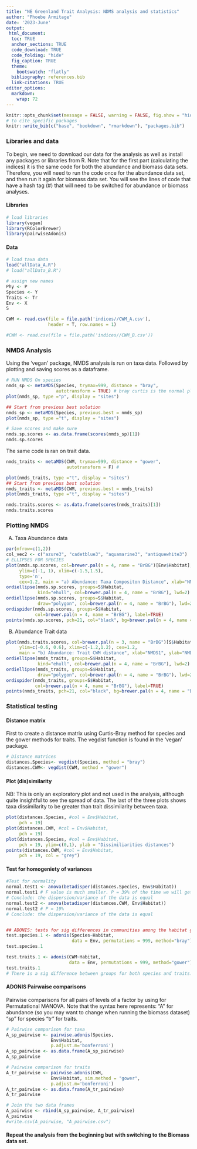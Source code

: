 ```yaml
---
title: "NE Greenland Trait Analysis: NDMS analysis and statistics"
author: "Phoebe Armitage"
date: '2023-June'
output:
 html_document:
  toc: TRUE
  anchor_sections: TRUE
  code_download: TRUE 
  code_folding: "hide"
  fig_caption: TRUE
  theme:
    bootswatch: "flatly"
  bibliography: references.bib
  link-citations: TRUE
editor_options: 
  markdown: 
    wrap: 72
---
```


```r
knitr::opts_chunk$set(message = FALSE, warning = FALSE, fig.show = "hide", results = "hide")
# to cite specific packages
knitr::write_bib(c("base", "bookdown", "rmarkdown"), "packages.bib")
```

### Libraries and data

To begin, we need to download our data for the analysis as well as
install any packages or libraries from R.
Note that for the first part (calculating the indices) it is the same code for both the abundance and biomass data sets. Therefore, you will need to run the code once for the abundance data set, and then run it again for biomass data set. You will see the lines of code that have a hash tag (#) that will need to be switched for abundance or biomass analyses.

#### Libraries

```r
# load libraries 
library(vegan)
library(RColorBrewer)
library(pairwiseAdonis)
```

#### Data

```r
# load taxa data 
load("allData_A.R")
# load("allData_B.R")

# assign new names
Phy <- P
Species <- Y
Traits <- Tr
Env <- X
S

CWM <- read.csv(file = file.path('indices//CWM_A.csv'),
                header = T, row.names = 1)

#CWM <- read.csv(file = file.path('indices//CWM_B.csv'))
```

### NMDS Analysis
Using the 'vegan' package, NMDS analysis is run on taxa data. 
Followed by plotting and saving scores as a dataframe. 
```r
# RUN NMDS On species 
nmds_sp <- metaMDS(Species, trymax=999, distance = "bray", 
                   autotransform = TRUE) # bray curtis is the normal plot 
plot(nmds_sp, type ="p", display = "sites")

## Start from previous best solution
nmds_sp <- metaMDS(Species, previous.best = nmds_sp)
plot(nmds_sp, type ="t", display = "sites")

# Save scores and make sure
nmds.sp.scores <- as.data.frame(scores(nmds_sp)[1])
nmds.sp.scores
```

The same code is ran on trait data.
```r
nmds_traits <- metaMDS(CWM, trymax=999, distance = "gower", 
                       autotransform = F) # 

plot(nmds_traits, type ="t", display = "sites")
## Start from previous best solution
nmds_traits <- metaMDS(CWM, previous.best = nmds_traits)
plot(nmds_traits, type ="t", display = "sites")

nmds.traits.scores <- as.data.frame(scores(nmds_traits)[1])
nmds.traits.scores
```

### Plotting NMDS 
A) Taxa Abundance data 
```r
par(mfrow=c(1,2))
col_vec2 <- c("azure3", "cadetblue3", "aquamarine3", "antiquewhite3")
# ELLIPSES FOR SPECIES 
plot(nmds.sp.scores, col=brewer.pal(n = 4, name = "BrBG")[Env$Habitat], 
     ylim=c(-1, 1), xlim=c(-1.5,1.5), 
     type='n',
     cex=1.2, main = "a) Abundance: Taxa Compositon Distance", xlab="NMDS1", ylab="NMDS2")
ordiellipse(nmds.sp.scores, groups=S$Habitat, 
            kind="ehull", col=brewer.pal(n = 4, name = "BrBG"), lwd=2)
ordiellipse(nmds.sp.scores, groups=S$Habitat, 
            draw="polygon", col=brewer.pal(n = 4, name = "BrBG"), lwd=2)
ordispider(nmds.sp.scores, groups=S$Habitat, 
           col=brewer.pal(n = 4, name = "BrBG"), label=TRUE)
points(nmds.sp.scores, pch=21, col="black", bg=brewer.pal(n = 4, name = "BrBG")[S$Habitat], cex=0.7)
```
B) Abundance Trait data 
```r
plot(nmds.traits.scores, col=brewer.pal(n = 3, name = "BrBG")[S$Habitat], 
     ylim=c(-0.6, 0.6), xlim=c(-1.2,1.2), cex=1.2, 
     main = "b) Abundance: Trait CWM distance", xlab="NMDS1", ylab="NMDS2", type='n')
ordiellipse(nmds_traits, groups=S$Habitat, 
            kind="ehull", col=brewer.pal(n = 4, name = "BrBG"), lwd=2)
ordiellipse(nmds_traits, groups=S$Habitat, 
            draw="polygon", col=brewer.pal(n = 4, name = "BrBG"), lwd=2)
ordispider(nmds_traits, groups=S$Habitat, 
           col=brewer.pal(n = 4, name = "BrBG"), label=TRUE)
points(nmds_traits, pch=21, col="black", bg=brewer.pal(n = 4, name = "BrBG")[S$Habitat], cex=0.7)
```
### Statistical testing 
#### Distance matrix
First to create a distance matrix using Curtis-Bray method for species and the gower methods for traits. The vegdist function is found in the 'vegan' package. 
```r
# Distance matrices 
distances.Species<- vegdist(Species, method = "bray")
distances.CWM<- vegdist(CWM, method = "gower")
```

#### Plot (dis)similarity 
NB: This is only an exploratory plot and not used in the analysis, although quite insightful to see the spread of data. The last of the three plots shows taxa dissimilarity to be greater than trait dissimilarity between taxa. 
```r
plot(distances.Species, #col = Env$Habitat, 
     pch = 19)
plot(distances.CWM, #col = Env$Habitat, 
     pch = 19)
plot(distances.Species, #col = Env$Habitat, 
     pch = 19, ylim=c(0,1), ylab = "Dissimiliarities distances")
points(distances.CWM, #col = Env$Habitat, 
     pch = 19, col = "grey")
```

#### Test for homogeniety of variances 
```r
#Test for normality 
normal.test1 <- anova(betadisper(distances.Species, Env$Habitat)) 
normal.test1 # F value is much smaller. P = 39% of the time we will get greater than 1
# Conclude: the dispersion/variance of the data is equal 
normal.test2 <- anova(betadisper(distances.CWM, Env$Habitat))
normal.test2 # P = 19%
# Conclude: the dispersion/variance of the data is equal 


## ADONIS: tests for sig differences in communities among the habitat groups 
test.species.1 <- adonis(Species~Habitat,
                         data = Env, permutations = 999, method="bray")
test.species.1 

test.traits.1 <- adonis(CWM~Habitat,
                        data = Env, permutations = 999, method="gower")
test.traits.1
# There is a sig difference between groups for both species and traits. 
```

#### ADONIS Pairwaise comparisons
Pairwise comparisons for all pairs of levels of a factor by using for Permutational MANOVA.
Note that the syntax here represents: 
"A" for abundance (so you may want to change when running the biomass dataset)
"sp" for species 
"tr" for traits. 
```r
# Pairwise comparison for taxa
A_sp_pairwise <- pairwise.adonis(Species, 
                 Env$Habitat, 
                 p.adjust.m='bonferroni')
A_sp_pairwise <- as.data.frame(A_sp_pairwise)
A_sp_pairwise

# Pairwise comparison for traits
A_tr_pairwise <- pairwise.adonis(CWM, 
                 Env$Habitat, sim.method = "gower", 
                 p.adjust.m='bonferroni')
A_tr_pairwise <- as.data.frame(A_tr_pairwise)
A_tr_pairwise

# Join the two data frames 
A_pairwise <- rbind(A_sp_pairwise, A_tr_pairwise)
A_pairwise
#write.csv(A_pairwise, "A_pairwise.csv")
```

#### Repeat the analysis from the beginning but with switching to the Biomass data set. 